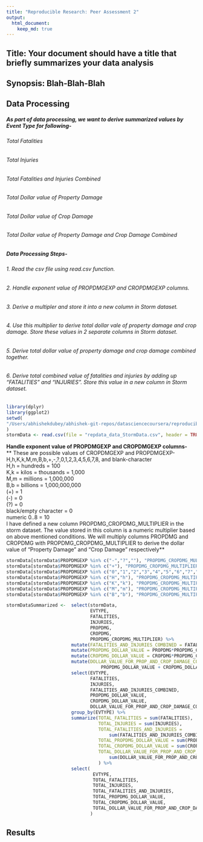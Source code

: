 ```yaml
---
title: "Reproducible Research: Peer Assessment 2"
output: 
  html_document:
    keep_md: true
---
```


## Title: Your document should have a title that briefly summarizes your data analysis

## Synopsis: Blah-Blah-Blah


## Data Processing
##### As part of data processing, we want to derive summarized values by Event Type for following-
###### Total Fatalities
###### Total Injuries
###### Total Fatalities and Injuries Combined
###### Total Dollar value of Property Damage
###### Total Dollar value of Crop Damage
###### Total Dollar value of Property Damage and Crop Damage Combined

##### Data Processing Steps-
###### 1. Read the csv file using read.csv function.
###### 2. Handle exponent value of PROPDMGEXP and CROPDMGEXP columns.
###### 3. Derive a multipler and store it into a new column in Storm dataset.
###### 4. Use this multiplier to derive total dollar vale of property damage and crop damage. Store these values in 2 separate columns in Storm dataset.
###### 5. Derive total dollar value of property damage and crop damage combined together.
###### 6. Derive total combined value of fatalities and injuries by adding up "FATALITIES" and "INJURIES". Store this value in a new column in Storm dataset.


```r
library(dplyr)
library(ggplot2)
setwd(
"/Users/abhishekdubey/abhishek-git-repos/datasciencecoursera/reproducible-research/course_project_2"
)
stormData <- read.csv(file = "repdata_data_StormData.csv", header = TRUE, stringsAsFactors = FALSE)
```
**Handle exponent value of PROPDMGEXP and CROPDMGEXP columns-<br>**
** These are possible values of CROPDMGEXP and PROPDMGEXP- H,h,K,k,M,m,B,b,+,-,?,0,1,2,3,4,5,6,7,8, and blank-character <br>**
** H,h = hundreds = 100 <br>**
** K,k = kilos = thousands = 1,000 <br>**
** M,m = millions = 1,000,000 <br>**
** B,b = billions = 1,000,000,000 <br>**
** (+) = 1 <br>**
** (-) = 0 <br>**
** (?) = 0 <br>**
** black/empty character = 0 <br>**
** numeric 0..8 = 10 <br>**
**I have defined a new column PROPDMG_CROPDMG_MULTIPLIER in the storm dataset. The value stored in this column is a numeric multiplier based on above mentioned conditions. We will multiply columns PROPDMG and CROPDMG with PROPDMG_CROPDMG_MULTIPLIER to derive the dollar value of "Property Damage" and "Crop Damage" respectively**

```r
stormData[stormData$PROPDMGEXP %in% c("-","?",""), "PROPDMG_CROPDMG_MULTIPLIER"] = 0
stormData[stormData$PROPDMGEXP %in% c("+"), "PROPDMG_CROPDMG_MULTIPLIER"] = 1
stormData[stormData$PROPDMGEXP %in% c("0","1","2","3","4","5","6","7","8"), "PROPDMG_CROPDMG_MULTIPLIER"] = 10
stormData[stormData$PROPDMGEXP %in% c("H","h"), "PROPDMG_CROPDMG_MULTIPLIER"] = 100
stormData[stormData$PROPDMGEXP %in% c("K","k"), "PROPDMG_CROPDMG_MULTIPLIER"] = 1000
stormData[stormData$PROPDMGEXP %in% c("M","m"), "PROPDMG_CROPDMG_MULTIPLIER"] = 1000000
stormData[stormData$PROPDMGEXP %in% c("B","b"), "PROPDMG_CROPDMG_MULTIPLIER"] = 1000000000

stormDataSummarized <-  select(stormData, 
                               EVTYPE, 
                               FATALITIES, 
                               INJURIES, 
                               PROPDMG, 
                               CROPDMG, 
                               PROPDMG_CROPDMG_MULTIPLIER) %>% 
                        mutate(FATALITIES_AND_INJURIES_COMBINED = FATALITIES + INJURIES) %>%
                        mutate(PROPDMG_DOLLAR_VALUE = PROPDMG*PROPDMG_CROPDMG_MULTIPLIER) %>%
                        mutate(CROPDMG_DOLLAR_VALUE = CROPDMG*PROPDMG_CROPDMG_MULTIPLIER) %>%
                        mutate(DOLLAR_VALUE_FOR_PROP_AND_CROP_DAMAGE_COMBINED = 
                                   PROPDMG_DOLLAR_VALUE + CROPDMG_DOLLAR_VALUE) %>%
                        select(EVTYPE, 
                               FATALITIES, 
                               INJURIES, 
                               FATALITIES_AND_INJURIES_COMBINED, 
                               PROPDMG_DOLLAR_VALUE, 
                               CROPDMG_DOLLAR_VALUE, 
                               DOLLAR_VALUE_FOR_PROP_AND_CROP_DAMAGE_COMBINED) %>%
                        group_by(EVTYPE) %>% 
                        summarize(TOTAL_FATALITIES = sum(FATALITIES),
                                  TOTAL_INJURIES = sum(INJURIES),
                                  TOTAL_FATALITIES_AND_INJURIES = 
                                      sum(FATALITIES_AND_INJURIES_COMBINED),
                                  TOTAL_PROPDMG_DOLLAR_VALUE = sum(PROPDMG_DOLLAR_VALUE),
                                  TOTAL_CROPDMG_DOLLAR_VALUE = sum(CROPDMG_DOLLAR_VALUE),
                                  TOTAL_DOLLAR_VALUE_FOR_PROP_AND_CROP_DAMAGE = 
                                      sum(DOLLAR_VALUE_FOR_PROP_AND_CROP_DAMAGE_COMBINED)
                                  ) %>%
                        select(
                                EVTYPE, 
                                TOTAL_FATALITIES, 
                                TOTAL_INJURIES, 
                                TOTAL_FATALITIES_AND_INJURIES, 
                                TOTAL_PROPDMG_DOLLAR_VALUE, 
                                TOTAL_CROPDMG_DOLLAR_VALUE, 
                                TOTAL_DOLLAR_VALUE_FOR_PROP_AND_CROP_DAMAGE
                               )
```

## Results

